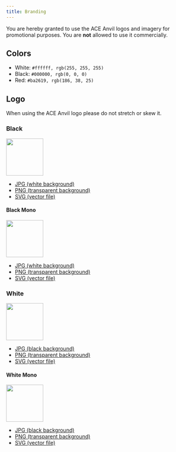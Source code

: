```yaml
---
title: Branding
---
```


You are hereby granted to use the ACE Anvil logos and imagery for promotional purposes. You are **not** allowed to use it commercially.

## Colors

- <i class="color-box color-box-white"></i> White: `#ffffff, rgb(255, 255, 255)`
- <i class="color-box color-box-black"></i> Black: `#000000, rgb(0, 0, 0)`
- <i class="color-box color-box-red"></i> Red: `#ba2619, rgb(186, 38, 25)`

## Logo

When using the ACE Anvil logo please do not stretch or skew it.

### Black

<div class="not-content">
  <img class="bg-white" src="/src/assets/logo-black.webp" height="100" />
</div>

- [JPG (white background)](https://github.com/acemod/ACE-Anvil/blob/master/extras/assets/logo/black/black.jpg)
- [PNG (transparent background)](https://github.com/acemod/ACE-Anvil/blob/master/extras/assets/logo/black/black.png)
- [SVG (vector file)](https://github.com/acemod/ACE-Anvil/blob/master/extras/assets/logo/black/black.svg)

#### Black Mono

<div class="not-content">
  <img class="bg-white" src="/src/assets/logo-black_mono.webp" height="100" />
</div>

- [JPG (white background)](https://github.com/acemod/ACE-Anvil/blob/master/extras/assets/logo/black/black_mono.jpg)
- [PNG (transparent background)](https://github.com/acemod/ACE-Anvil/blob/master/extras/assets/logo/black/black_mono.png)
- [SVG (vector file)](https://github.com/acemod/ACE-Anvil/blob/master/extras/assets/logo/black/black_mono.svg)

### White

<div class="not-content">
  <img class="bg-black" src="/src/assets/logo-white.webp" height="100" />
</div>

- [JPG (black background)](https://github.com/acemod/ACE-Anvil/blob/master/extras/assets/logo/white/white.jpg)
- [PNG (transparent background)](https://github.com/acemod/ACE-Anvil/blob/master/extras/assets/logo/white/white.png)
- [SVG (vector file)](https://github.com/acemod/ACE-Anvil/blob/master/extras/assets/logo/white/white.svg)

#### White Mono

<div class="not-content">
  <img class="bg-black" src="/src/assets/logo-white_mono.webp" height="100" />
</div>

- [JPG (black background)](https://github.com/acemod/ACE-Anvil/blob/master/extras/assets/logo/white/white_mono.jpg)
- [PNG (transparent background)](https://github.com/acemod/ACE-Anvil/blob/master/extras/assets/logo/white/white_mono.png)
- [SVG (vector file)](https://github.com/acemod/ACE-Anvil/blob/master/extras/assets/logo/white/white_mono.svg)
